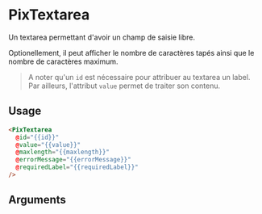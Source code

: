 
<Meta of={ComponentStories} />

# PixTextarea

Un textarea permettant d'avoir un champ de saisie libre.

Optionellement, il peut afficher le nombre de caractères tapés ainsi que le nombre de caractères maximum.

> A noter qu'un `id` est nécessaire pour attribuer au textarea un label. Par ailleurs, l'attribut `value` permet de traiter son contenu.

<Story of={ComponentStories.textarea} height={100} />


## Usage

```html
<PixTextarea
  @id="{{id}}"
  @value="{{value}}"
  @maxlength="{{maxlength}}"
  @errorMessage="{{errorMessage}}"
  @requiredLabel="{{requiredLabel}}"
/>
```

## Arguments

<ArgTypes of={ComponentStories} />
